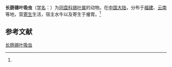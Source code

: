 {{Speciesbox
| name = 长肠锡叶吸虫
| status = 
| status_system = 
| image = 
| genus = Ceylonocotyle
| species = longicoelium
| authority = (Wang, 1977)<ref name='id9993'>{{cite web| url =http://www.bioinfo.cn/db05/BjdwSpecies.php?action=view&id=9993| title =长肠锡叶吸虫| work =《中国动物物种编目数据库》| publisher =中国科学院微生物研究所| author =中国科学院动物研究所| accessdate =2009-04-16| deadurl =yes| archiveurl =https://web.archive.org/web/20160305072932/http://www.bioinfo.cn/db05/BjdwSpecies.php?action=view&id=9993| archivedate =2016-03-05}}</ref>
}}

'''长肠锡叶吸虫'''（[[学名|学名]]：{{lang|la|''Ceylonocotyle longicoelium''}}）为[[同盘科|同盘科]][[锡叶属|锡叶属]]的动物。在[[中国大陆|中国大陆]]，分布于[[福建|福建]]、[[云南|云南]]等地，营[[寄生|寄生]]生活，宿主水牛以及寄生于瘤胃。<ref name='id9993'/>

== 参考文献 ==
{{reflist}}

{{Wikispecies|Ceylonocotyle longicoelium}}

[[Category:锡叶属|长肠锡叶吸虫]]


{{吸虫小作品}}